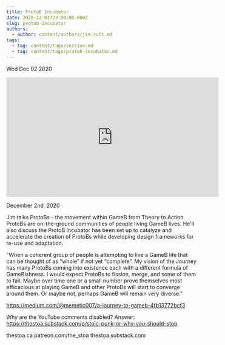 ```yaml
---
title: ProtoB Incubator
date: 2020-12-01T23:00:00.000Z
slug: protob-incubator
authors:
  - author: content/authors/jim-rutt.md
tags:
  - tag: content/tags/session.md
  - tag: content/tags/protob-incubator.md
---
```






Wed Dec 02 2020

<iframe width="560" height="315" src="https://www.youtube.com/embed/24elGHpaHvU" title="ProtoB Incubator w/ Jim Rutt" frameborder="0" allow="accelerometer; autoplay; clipboard-write; encrypted-media; gyroscope; picture-in-picture" allowfullscreen ></iframe>

December 2nd, 2020

Jim talks ProtoBs - the movement within GameB from Theory to Action. ProtoBs are on-the-ground communities of people living GameB lives. He'll also discuss the ProtoB Incubator has been set up to catalyze and accelerate the creation of ProtoBs while developing design frameworks for re-use and adaptation.

"When a coherent group of people is attempting to live a GameB life that can be thought of as “whole” if not yet “complete”. My vision of the Journey has many ProtoBs coming into existence each with a different formula of GameBishness. I would expect ProtoBs to fission, merge, and some of them to fail. Maybe over time one or a small number prove themselves most efficacious at playing GameB and other ProtoBs will start to converge around them. Or maybe not, perhaps GameB will remain very diverse."

https://medium.com/@memetic007/a-journey-to-gameb-4fb13772bcf3

Why are the YouTube comments disabled? Answer: https://thestoa.substack.com/p/stoic-punk-or-why-you-should-stop

thestoa.ca
patreon.com/the_stoa
thestoa.substack.com



